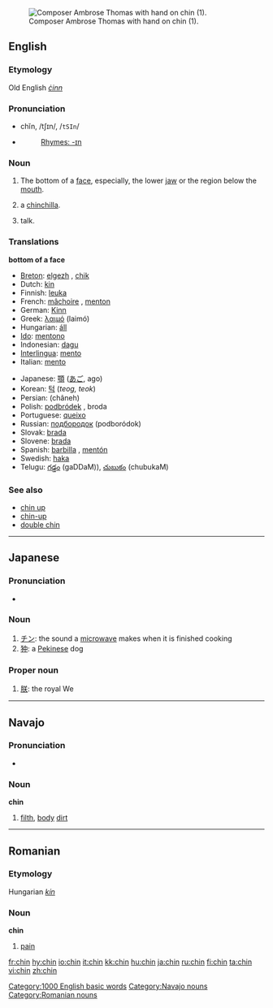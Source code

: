 {{see|Chin}}
[[Image:Ambroise Thomas 2.jpg|thumb|right|Composer Ambrose Thomas with hand on chin (1).]]
==English==

===Etymology===
Old English ''[[ċinn]]''

===Pronunciation===
* chĭn, /tʃɪn/, /<tt>tSIn</tt>/
*{{audio|en-us-chin.ogg|Audio (US)}}
*: [[Rhymes:English:-ɪn|Rhymes: -ɪn]]

===Noun===
{{en-noun}}

# The bottom of a [[face]], especially, the lower [[jaw]] or the region below the [[mouth]].
# {{endearing}} a [[chinchilla]].
# {{US}} {{slang}} talk.

===Translations===
'''bottom of a face'''
{{top}}
*[[Breton]]: [[elgezh]] {{f}}, [[chik]] {{m}}
*Dutch: [[kin]]
*Finnish: [[leuka]]
*French: [[mâchoire]] {{f}}, [[menton]] {{m}}
*German: [[Kinn]] {{n}}
*Greek: [[λαιμό]] (laimó)
*Hungarian: [[áll]]
*[[Ido]]: [[mentono]]
*Indonesian: [[dagu]]
*[[Interlingua]]: [[mento]]
*Italian: [[mento]] {{m}}
{{mid}}
*Japanese: [[顎]] ([[あご]], ago)
*Korean: [[턱]] (''teog, teok'')
*Persian: {{FAchar|[[چانه]]}} (châneh)
*Polish: [[podbródek]] {{m}}, broda {{f}}
*Portuguese: [[queixo]] {{m}}
*Russian: [[подбородок]] (podboródok) {{m}}
*Slovak: [[brada#Slovak|brada]] {{f}}
*Slovene: [[brada]] {{f}}
*Spanish: [[barbilla]] {{f}}, [[mentón]] {{m}}
*Swedish: [[haka]]
*Telugu: [[గడ్డం]] (gaDDaM)), [[చుబుకం]] (chubukaM) 
{{bottom}}

===See also===
*[[chin up]]
*[[chin-up]]
*[[double chin]]

[[Category:1000 English basic words]]

----

==Japanese==
===Pronunciation===
*{{IPA|[cɕin]}}

===Noun===
{{ja-noun|r|hira=ちん}}

#[[チン]]: the sound a [[microwave]] makes when it is finished cooking
#[[狆]]: a [[Pekinese]] dog

===Proper noun===
{{ja-pos|r|proper|hira=ちん}}

#[[朕]]: the royal We

----

==Navajo==
===Pronunciation===
*{{IPA|[ʧʰɪ̀n]}}

===Noun===
'''chin'''

#[[filth]], [[body]] [[dirt]]

[[Category:Navajo nouns]]

----

==Romanian==
===Etymology===
Hungarian ''[[kín]]''
===Noun===
'''chin''' {{mf}}

# [[pain]]

[[Category:Romanian nouns]]

[[fr:chin]]
[[hy:chin]]
[[io:chin]]
[[it:chin]]
[[kk:chin]]
[[hu:chin]]
[[ja:chin]]
[[ru:chin]]
[[fi:chin]]
[[ta:chin]]
[[vi:chin]]
[[zh:chin]]